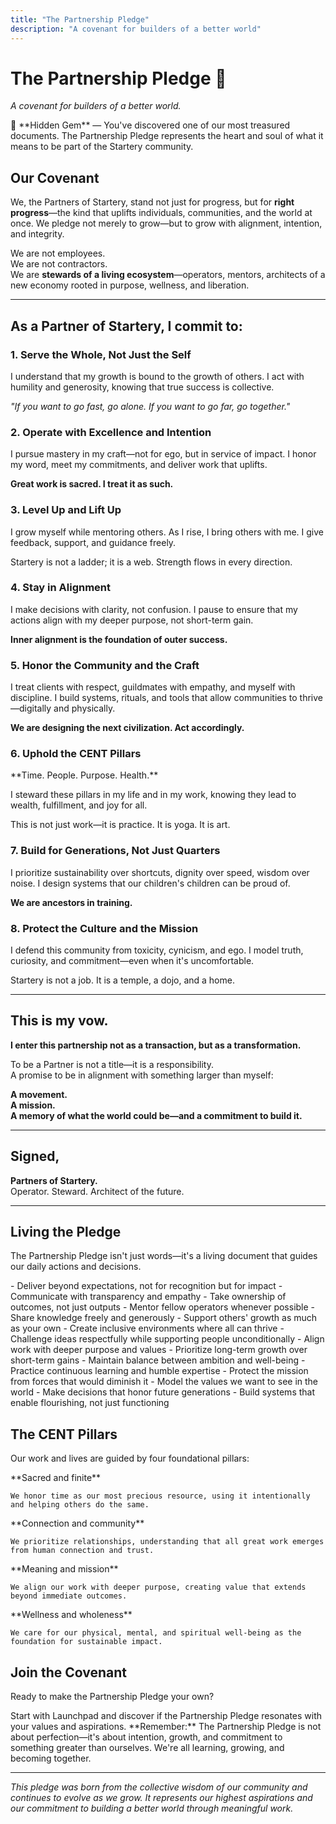 ```yaml
---
title: "The Partnership Pledge"
description: "A covenant for builders of a better world"
---
```


# The Partnership Pledge 💎

*A covenant for builders of a better world.*

<Note>
🌱 **Hidden Gem** — You've discovered one of our most treasured documents. The Partnership Pledge represents the heart and soul of what it means to be part of the Startery community.
</Note>

## Our Covenant

We, the Partners of Startery, stand not just for progress, but for **right progress**—the kind that uplifts individuals, communities, and the world at once. We pledge not merely to grow—but to grow with alignment, intention, and integrity.

We are not employees.  
We are not contractors.  
We are **stewards of a living ecosystem**—operators, mentors, architects of a new economy rooted in purpose, wellness, and liberation.

---

## As a Partner of Startery, I commit to:

### 1. Serve the Whole, Not Just the Self
<Card icon="users">
I understand that my growth is bound to the growth of others.  
I act with humility and generosity, knowing that true success is collective.  

*"If you want to go fast, go alone. If you want to go far, go together."*
</Card>

### 2. Operate with Excellence and Intention
<Card icon="star">
I pursue mastery in my craft—not for ego, but in service of impact.  
I honor my word, meet my commitments, and deliver work that uplifts.  

**Great work is sacred. I treat it as such.**
</Card>

### 3. Level Up and Lift Up
<Card icon="arrow-trend-up">
I grow myself while mentoring others.  
As I rise, I bring others with me. I give feedback, support, and guidance freely.  

Startery is not a ladder; it is a web. Strength flows in every direction.
</Card>

### 4. Stay in Alignment
<Card icon="compass">
I make decisions with clarity, not confusion.  
I pause to ensure that my actions align with my deeper purpose, not short-term gain.  

**Inner alignment is the foundation of outer success.**
</Card>

### 5. Honor the Community and the Craft
<Card icon="handshake">
I treat clients with respect, guildmates with empathy, and myself with discipline.  
I build systems, rituals, and tools that allow communities to thrive—digitally and physically.  

**We are designing the next civilization. Act accordingly.**
</Card>

### 6. Uphold the CENT Pillars
<Card icon="columns">
**Time. People. Purpose. Health.**

I steward these pillars in my life and in my work, knowing they lead to wealth, fulfillment, and joy for all.  

This is not just work—it is practice. It is yoga. It is art.
</Card>

### 7. Build for Generations, Not Just Quarters
<Card icon="tree">
I prioritize sustainability over shortcuts, dignity over speed, wisdom over noise.  
I design systems that our children's children can be proud of.  

**We are ancestors in training.**
</Card>

### 8. Protect the Culture and the Mission
<Card icon="shield">
I defend this community from toxicity, cynicism, and ego.  
I model truth, curiosity, and commitment—even when it's uncomfortable.  

Startery is not a job. It is a temple, a dojo, and a home.
</Card>

---

## This is my vow.

<div style={{textAlign: 'center', padding: '2rem', background: 'linear-gradient(135deg, #667eea 0%, #764ba2 100%)', borderRadius: '12px', color: 'white', margin: '2rem 0'}}>

**I enter this partnership not as a transaction, but as a transformation.**

To be a Partner is not a title—it is a responsibility.  
A promise to be in alignment with something larger than myself:

**A movement.**  
**A mission.**  
**A memory of what the world could be—and a commitment to build it.**

</div>

---

## Signed,

**Partners of Startery.**  
Operator. Steward. Architect of the future.

---

## Living the Pledge

The Partnership Pledge isn't just words—it's a living document that guides our daily actions and decisions.

<Accordion>
  <Accordion title="In Project Work">
    - Deliver beyond expectations, not for recognition but for impact
    - Communicate with transparency and empathy
    - Take ownership of outcomes, not just outputs
    - Mentor fellow operators whenever possible
  </Accordion>
  
  <Accordion title="In Community Building">
    - Share knowledge freely and generously
    - Support others' growth as much as your own
    - Create inclusive environments where all can thrive
    - Challenge ideas respectfully while supporting people unconditionally
  </Accordion>
  
  <Accordion title="In Personal Development">
    - Align work with deeper purpose and values
    - Prioritize long-term growth over short-term gains
    - Maintain balance between ambition and well-being
    - Practice continuous learning and humble expertise
  </Accordion>
  
  <Accordion title="In Cultural Stewardship">
    - Protect the mission from forces that would diminish it
    - Model the values we want to see in the world
    - Make decisions that honor future generations
    - Build systems that enable flourishing, not just functioning
  </Accordion>
</Accordion>

## The CENT Pillars

Our work and lives are guided by four foundational pillars:

<CardGroup cols={2}>
  <Card title="Time" icon="clock">
    **Sacred and finite**
    
    We honor time as our most precious resource, using it intentionally and helping others do the same.
  </Card>
  <Card title="People" icon="users">
    **Connection and community**
    
    We prioritize relationships, understanding that all great work emerges from human connection and trust.
  </Card>
  <Card title="Purpose" icon="compass">
    **Meaning and mission**
    
    We align our work with deeper purpose, creating value that extends beyond immediate outcomes.
  </Card>
  <Card title="Health" icon="heart">
    **Wellness and wholeness**
    
    We care for our physical, mental, and spiritual well-being as the foundation for sustainable impact.
  </Card>
</CardGroup>

## Join the Covenant

Ready to make the Partnership Pledge your own?

<Card title="Begin Your Journey" icon="rocket" href="/getting-started/operators">
  Start with Launchpad and discover if the Partnership Pledge resonates with your values and aspirations.
</Card>

<Tip>
**Remember:** The Partnership Pledge is not about perfection—it's about intention, growth, and commitment to something greater than ourselves. We're all learning, growing, and becoming together.
</Tip>

---

*This pledge was born from the collective wisdom of our community and continues to evolve as we grow. It represents our highest aspirations and our commitment to building a better world through meaningful work.* 